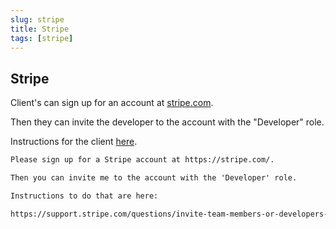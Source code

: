 ```yaml
---
slug: stripe
title: Stripe
tags: [stripe]
---
```


<!--truncate-->

## Stripe

Client's can sign up for an account at [stripe.com](https://stripe.com/).

Then they can invite the developer to the account with the "Developer" role. 

Instructions for the client [here](https://support.stripe.com/questions/invite-team-members-or-developers-to-access-your-stripe-account).

```txt
Please sign up for a Stripe account at https://stripe.com/.

Then you can invite me to the account with the 'Developer' role.

Instructions to do that are here: 

https://support.stripe.com/questions/invite-team-members-or-developers-to-access-your-stripe-account
```